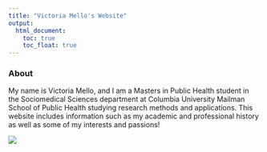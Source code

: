 ```yaml
---
title: "Victoria Mello's Website"
output: 
  html_document:
    toc: true
    toc_float: true
---
```


### About
My name is Victoria Mello, and I am a Masters in Public Health student in the Sociomedical Sciences department at Columbia University Mailman School of Public Health studying research methods and applications. This website includes information such as my academic and professional history as well as some of my interests and passions!


![](images/gradpic.jpg)
